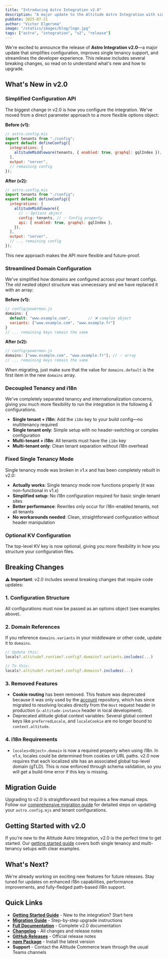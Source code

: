 ```yaml
---
title: "Introducing Astro Integration v2.0"
description: "A major update to the Altitude Astro Integration with simplified configuration, improved single tenancy support, and breaking changes you need to know about."
pubDate: 2025-07-21
author: "Victor Elgersma"
image: "/statics/images/blog/logo.jpg"
tags: ["astro", "integration", "v2", "release"]
---
```


We're excited to announce the release of **Astro Integration v2.0**—a major update that simplifies configuration, improves single tenancy support, and streamlines the developer experience. This release includes several breaking changes, so read on to understand what's new and how to upgrade.

## What's New in v2.0

### Simplified Configuration API

The biggest change in v2.0 is how you configure the integration. We've moved from a direct parameter approach to a more flexible options object:

**Before (v1):**

```js
// astro.config.mjs
import tenants from "./config";
export default defineConfig({
  integrations: [
    altitudeMiddleware(tenants, { enabled: true, graphql: gqlIndex }), // ❌ Direct parameters
  ],
  output: "server",
  // remaining config
});
```

**After (v2):**

```js
// astro.config.mjs
import tenants from "./config";
export default defineConfig({
  integrations: [
    altitudeMiddleware({
      // ✅ Options object
      config: tenants, // ✅ Config property
      api: { enabled: true, graphql: gqlIndex },
    }),
  ],
  output: "server",
  // ... remaining config
});
```

This new approach makes the API more flexible and future-proof.

### Streamlined Domain Configuration

We've simplified how domains are configured across your tenant configs. The old nested object structure was unnecessary and we have replaced it with an array:

**Before (v1):**

```js
// config/powerman.js
domains: {
  default: "www.example.com",        // ❌ complex object
  variants: ["www.example.com", "www.example.fr"]
}
// ... remaining keys remain the same
```

**After (v2):**

```js
// config/powerman.js
domains: ["www.example.com", "www.example.fr"]; // ✅ array
// ... remaining keys remain the same
```

When migrating, just make sure that the value for `domains.default` is the first item in the new `domains` array.

### Decoupled Tenancy and i18n

We've completely separated tenancy and internationalization concerns, giving you much more flexibility to run the integration in the following 4 configurations.

- **Single tenant + i18n**: Add the `i18n` key to your build config—no multitenancy required
- **Single tenant only**: Simple setup with no header-switching or complex configuration
- **Multi-tenant + i18n**: All tenants must have the `i18n` key
- **Multi-tenant only**: Clean tenant separation without i18n overhead

### Fixed Single Tenancy Mode

Single tenancy mode was broken in v1.x and has been completely rebuilt in v2.0:

- **Actually works**: Single tenancy mode now functions properly (it was non-functional in v1.x)
- **Simplified setup**: No i18n configuration required for basic single-tenant sites
- **Better performance**: Rewrites only occur for i18n-enabled tenants, not all tenants
- **No workarounds needed**: Clean, straightforward configuration without header manipulation

### Optional KV Configuration

The top-level KV key is now optional, giving you more flexibility in how you structure your configuration files.

## Breaking Changes

⚠️ **Important**: v2.0 includes several breaking changes that require code updates:

### 1. Configuration Structure

All configurations must now be passed as an options object (see examples above).

### 2. Domain References

If you reference `domains.variants` in your middleware or other code, update it to `domains`.

```js
// Update this:
locals?.altitude?.runtime?.config?.domains?.variants.includes(...)

// To this:
locals?.altitude?.runtime?.config?.domains?.includes(...)
```

### 3. Removed Features

- **Cookie routing** has been removed. This feature was deprecated because it was only used by the [account](https://github.com/THG-Headless/account) repository, which has since migrated to resolving locales directly from the `Host` request header in production (`x-altitude-instance` header in local development).
- Deprecated altitude global context variables: Several global context keys like `preferredLocale`, and `localeCookie` are no longer bound to `context.altitude`.

### 4. i18n Requirements

- `locales<Object>.domain` is now a required property when using i18n. In v1.x, locales could be determined from cookies or URL paths. v2.0 now requires that each localized site has an associated global top-level domain (gTLD). This is now enforced through schema validation, so you will get a build-time error if this key is missing.

## Migration Guide

Upgrading to v2.0 is straightforward but requires a few manual steps. Follow our [comprehensive migration guide](/docs/astro-integration/v2.0.0/guides/migration-v2) for detailed steps on updating your `astro.config.mjs` and tenant configurations.

## Getting Started with v2.0

If you're new to the Altitude Astro Integration, v2.0 is the perfect time to get started. Our [getting started guide](/docs/astro-integration/v2.0.0/guides/getting-started) covers both single tenancy and multi-tenancy setups with clear examples.

## What's Next?

We're already working on exciting new features for future releases. Stay tuned for updates on enhanced i18n capabilities, performance improvements, and fully-fledged path-based i18n support.

## Quick Links

- **[Getting Started Guide](/docs/astro-integration/v2.0.0/guides/getting-started)** - New to the integration? Start here
- **[Migration Guide](/docs/astro-integration/v2.0.0/guides/migration-v2)** - Step-by-step upgrade instructions
- **[Full Documentation](/docs/astro-integration/v2.0.0/)** - Complete v2.0 documentation
- **[Changelog](/docs/astro-integration/changelog)** - All changes and release notes
- **[GitHub Releases](https://github.com/THG-AltitudeSiteBuilds/astro-integration/releases/)** - Official release notes
- **[npm Package](https://www.npmjs.com/package/@thg-altitude/astro-integration)** - Install the latest version
- **Support** - Contact the Altitude Commerce team through the usual Teams channels
